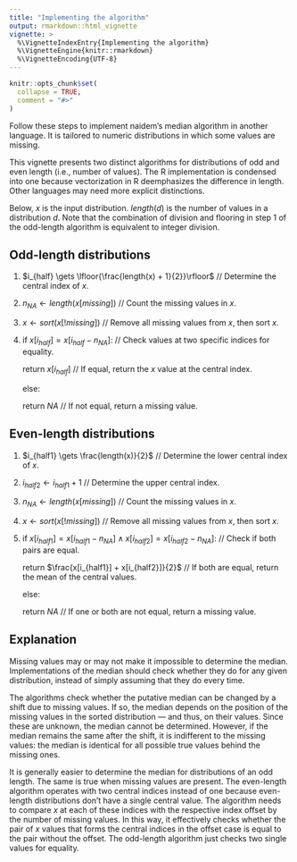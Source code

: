 ```yaml
---
title: "Implementing the algorithm"
output: rmarkdown::html_vignette
vignette: >
  %\VignetteIndexEntry{Implementing the algorithm}
  %\VignetteEngine{knitr::rmarkdown}
  %\VignetteEncoding{UTF-8}
---
```


```r
knitr::opts_chunk$set(
  collapse = TRUE,
  comment = "#>"
)
```

Follow these steps to implement naidem's median algorithm in another language. It is tailored to numeric distributions in which some values are missing.

This vignette presents two distinct algorithms for distributions of odd and even length (i.e., number of values). The R implementation is condensed into one because vectorization in R deemphasizes the difference in length. Other languages may need more explicit distinctions.

Below, $x$ is the input distribution. $length(d)$ is the number of values in a distribution $d$. Note that the combination of division and flooring in step 1 of the odd-length algorithm is equivalent to integer division.

## Odd-length distributions

1.  $i_{half} \gets \lfloor{\frac{length(x) + 1}{2}}\rfloor$ // Determine the central index of $x$.

2.  $n_{NA} \gets length(x[missing])$ // Count the missing values in $x$.

3.  $x \gets sort(x{[!missing]})$ // Remove all missing values from $x$, then sort $x$.

4.  if $x[i_{half}] = x[i_{half} - n_{NA}]$: // Check values at two specific indices for equality.

    return $x[i_{half}]$ // If equal, return the $x$ value at the central index.

    else:

    return $NA$ // If not equal, return a missing value.

## Even-length distributions

1.  $i_{half1} \gets \frac{length(x)}{2}$ // Determine the lower central index of $x$.

2.  $i_{half2} \gets i_{half1} + 1$ // Determine the upper central index.

3.  $n_{NA} \gets length(x[missing])$ // Count the missing values in $x$.

4.  $x \gets sort(x{[!missing]})$ // Remove all missing values from $x$, then sort $x$.

5.  if $x[i_{half1}] = x[i_{half1} - n_{NA}] \land x[i_{half2}] = x[i_{half2} - n_{NA}]$: // Check if both pairs are equal.

    return $\frac{x[i_{half1}] + x[i_{half2}]}{2}$ // If both are equal, return the mean of the central values.

    else:

    return $NA$ // If one or both are not equal, return a missing value.

## Explanation

Missing values may or may not make it impossible to determine the median. Implementations of the median should check whether they do for any given distribution, instead of simply assuming that they do every time.

The algorithms check whether the putative median can be changed by a shift due to missing values. If so, the median depends on the position of the missing values in the sorted distribution --- and thus, on their values. Since these are unknown, the median cannot be determined. However, if the median remains the same after the shift, it is indifferent to the missing values: the median is identical for all possible true values behind the missing ones.

It is generally easier to determine the median for distributions of an odd length. The same is true when missing values are present. The even-length algorithm operates with two central indices instead of one because even-length distributions don't have a single central value. The algorithm needs to compare $x$ at each of these indices with the respective index offset by the number of missing values. In this way, it effectively checks whether the pair of $x$ values that forms the central indices in the offset case is equal to the pair without the offset. The odd-length algorithm just checks two single values for equality.
